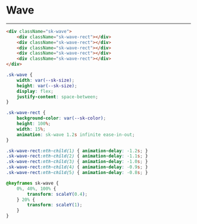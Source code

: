 
<Meta />

<style>
{`
    .sk-wave {
        --sk-size: 40px;
        --sk-color: #1ea7fd;
        width: var(--sk-size);
        height: var(--sk-size);
        display: flex;
        justify-content: space-between;
    }

    .sk-wave-rect {
        background-color: var(--sk-color);
        height: 100%;
        width: 15%;
        animation: sk-wave 1.2s infinite ease-in-out;
    }

    .sk-wave-rect:nth-child(1) { animation-delay: -1.2s; }
    .sk-wave-rect:nth-child(2) { animation-delay: -1.1s; }
    .sk-wave-rect:nth-child(3) { animation-delay: -1.0s; }
    .sk-wave-rect:nth-child(4) { animation-delay: -0.9s; }
    .sk-wave-rect:nth-child(5) { animation-delay: -0.8s; }

    @keyframes sk-wave {
        0%, 40%, 100% {
            transform: scaleY(0.4);
        } 20% {
            transform: scaleY(1);
        }
    }
`}
</style>

# Wave

<Unstyled>
    <div className="p-20">
        <div className="sk-wave">
            <div className="sk-wave-rect"></div>
            <div className="sk-wave-rect"></div>
            <div className="sk-wave-rect"></div>
            <div className="sk-wave-rect"></div>
            <div className="sk-wave-rect"></div>
        </div>
    </div>
</Unstyled>

---

```html
<div className="sk-wave">
    <div className="sk-wave-rect"></div>
    <div className="sk-wave-rect"></div>
    <div className="sk-wave-rect"></div>
    <div className="sk-wave-rect"></div>
    <div className="sk-wave-rect"></div>
</div>
```

```css
.sk-wave {
    width: var(--sk-size);
    height: var(--sk-size);
    display: flex;
    justify-content: space-between;
}

.sk-wave-rect {
    background-color: var(--sk-color);
    height: 100%;
    width: 15%;
    animation: sk-wave 1.2s infinite ease-in-out;
}

.sk-wave-rect:nth-child(1) { animation-delay: -1.2s; }
.sk-wave-rect:nth-child(2) { animation-delay: -1.1s; }
.sk-wave-rect:nth-child(3) { animation-delay: -1.0s; }
.sk-wave-rect:nth-child(4) { animation-delay: -0.9s; }
.sk-wave-rect:nth-child(5) { animation-delay: -0.8s; }

@keyframes sk-wave {
    0%, 40%, 100% {
        transform: scaleY(0.4);
    } 20% {
        transform: scaleY(1);
    }
}
```
